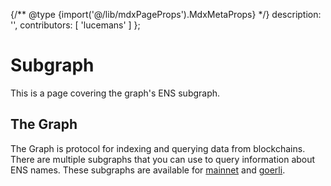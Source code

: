 
{/** @type {import('@/lib/mdxPageProps').MdxMetaProps} */}
    description: '',
    contributors: [
        'lucemans'
    ]
};

# Subgraph

<WIP />

This is a page covering the graph's ENS subgraph.

## The Graph

The Graph is protocol for indexing and querying data from blockchains. There are multiple subgraphs that you can use to query information about ENS names.
These subgraphs are available for [mainnet](https://api.thegraph.com/subgraphs/name/ensdomains/ens) and [goerli](https://api.thegraph.com/subgraphs/name/ensdomains/ensgoerli).
